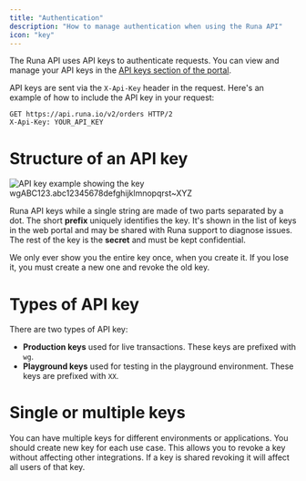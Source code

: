 ```yaml
---
title: "Authentication"
description: "How to manage authentication when using the Runa API"
icon: "key"
---
```


The Runa API uses API keys to authenticate requests. You can view and manage your API keys in the [API keys section of the portal](https://app.runa.io/api-keys).

API keys are sent via the `X-Api-Key` header in the request. Here's an example of how to include the API key in your request:

```http
GET https://api.runa.io/v2/orders HTTP/2
X-Api-Key: YOUR_API_KEY
```

# Structure of an API key

![API key example showing the key wgABC123.abc12345678defghijklmnopqrst~XYZ](https://files.readme.io/28eff297bd7a40f8cd374062f4871eca43f0760a9eb5e3afa663299e1b86a85c-api-key-parts.png)

Runa API keys while a single string are made of two parts separated by a dot. The short **prefix** uniquely identifies the key. It's shown in the list of keys in the web portal and may be shared with Runa support to diagnose issues. The rest of the key is the **secret** and must be kept confidential.

We only ever show you the entire key once, when you create it. If you lose it, you must create a new one and revoke the old key.

# Types of API key

There are two types of API key:

- **Production keys** used for live transactions. These keys are prefixed with `wg`.
- **Playground keys** used for testing in the playground environment. These keys are prefixed with `XX`.

# Single or multiple keys

You can have multiple keys for different environments or applications. You should create new key for each use case. This allows you to revoke a key without affecting other integrations. If a key is shared revoking it will affect all users of that key.
